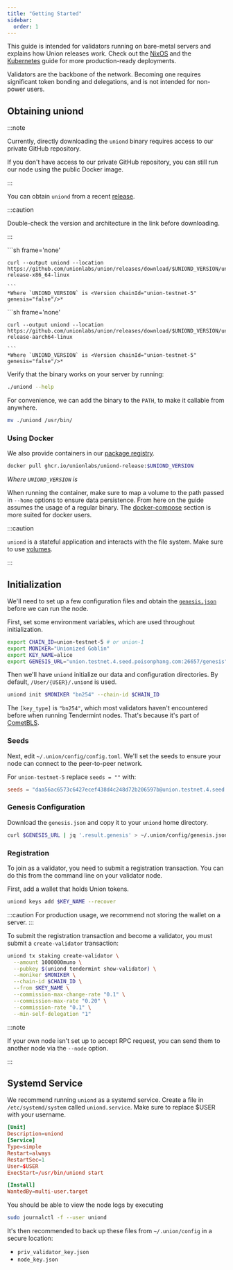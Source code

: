```yaml
---
title: "Getting Started"
sidebar:
  order: 1
---
```



This guide is intended for validators running on bare-metal servers and explains how Union releases work. Check out the [NixOS](../nixos) and the [Kubernetes](../kubernetes) guide for more production-ready deployments.

Validators are the backbone of the network. Becoming one requires significant token bonding and delegations, and is not intended for non-power users.

## Obtaining uniond

:::note

Currently, directly downloading the `uniond` binary requires access to our private GitHub repository.

If you don't have access to our private GitHub repository, you can still run our node using the public Docker image.

:::

You can obtain `uniond` from a recent [release](https://github.com/unionlabs/union/releases/latest).

:::caution

Double-check the version and architecture in the link before downloading.

:::

<Tabs>
  <TabItem label='x86_64-linux'>
    ```sh frame='none'

    curl --output uniond --location https://github.com/unionlabs/union/releases/download/$UNIOND_VERSION/uniond-release-x86_64-linux

    ```
    *Where `UNIOND_VERSION` is <Version chainId="union-testnet-5" genesis="false"/>*

  </TabItem>
  <TabItem label='aarch64-linux'>
    ```sh frame='none'

    curl --output uniond --location https://github.com/unionlabs/union/releases/download/$UNIOND_VERSION/uniond-release-aarch64-linux

    ```
    *Where `UNIOND_VERSION` is <Version chainId="union-testnet-5" genesis="false"/>*

  </TabItem>
</Tabs>

Verify that the binary works on your server by running:

```sh frame="none"
./uniond --help
```

For convenience, we can add the binary to the `PATH`, to make it callable from anywhere.

```sh frame="none"
mv ./uniond /usr/bin/
```

### Using Docker

We also provide containers in our [package registry](https://github.com/unionlabs/union/pkgs/container/uniond).

```sh frame="none"
docker pull ghcr.io/unionlabs/uniond-release:$UNIOND_VERSION
```

_Where `UNIOND_VERSION` is <Version chainId="union-testnet-5" genesis="false"/>_

When running the container, make sure to map a volume to the path passed in `--home` options to ensure data persistence. From here on the guide assumes the usage of a regular binary. The [docker-compose](../docker-compose) section is more suited for docker users.

:::caution

`uniond` is a stateful application and interacts with the file system. Make sure to use [volumes](https://docs.docker.com/storage/volumes/).

:::

## Initialization

We'll need to set up a few configuration files and obtain the [`genesis.json`](https://rpc.cryptware.io/genesis) before we can run the node.

First, set some environment variables, which are used throughout initialization.

```sh frame="none"
export CHAIN_ID=union-testnet-5 # or union-1
export MONIKER="Unionized Goblin"
export KEY_NAME=alice
export GENESIS_URL="union.testnet.4.seed.poisonphang.com:26657/genesis"
```

Then we'll have `uniond` initialize our data and configuration directories. By default, `/User/{USER}/.uniond` is used.

```sh
uniond init $MONIKER "bn254" --chain-id $CHAIN_ID
```

The `[key_type]` is `"bn254"`, which most validators haven't encountered before when running Tendermint nodes. That's because it's part of [CometBLS](/architecture/cometbls).

### Seeds

Next, edit `~/.union/config/config.toml`. We'll set the seeds to ensure your node can connect to the peer-to-peer network.

For `union-testnet-5` replace `seeds = ""` with:

```toml
seeds = "daa56ac6573c6427ecef438d4c248d72b206597b@union.testnet.4.seed.poisonphang.com:26656"
```

### Genesis Configuration

Download the `genesis.json` and copy it to your `uniond` home directory.

```sh frame="none"
curl $GENESIS_URL | jq '.result.genesis' > ~/.union/config/genesis.json
```

### Registration

To join as a validator, you need to submit a registration transaction. You can do this from the command line on your validator node.

First, add a wallet that holds Union tokens.

```sh frame="none"
uniond keys add $KEY_NAME --recover
```

:::caution For production usage, we recommend not storing the wallet on a server. :::

To submit the registration transaction and become a validator, you must submit a `create-validator` transaction:

```sh frame="none"
uniond tx staking create-validator \
  --amount 1000000muno \
  --pubkey $(uniond tendermint show-validator) \
  --moniker $MONIKER \
  --chain-id $CHAIN_ID \
  --from $KEY_NAME \
  --commission-max-change-rate "0.1" \
  --commission-max-rate "0.20" \
  --commission-rate "0.1" \
  --min-self-delegation "1"
```

:::note

If your own node isn't set up to accept RPC request, you can send them to another node via the `--node` option.

:::

## Systemd Service

We recommend running `uniond` as a systemd service. Create a file in `/etc/systemd/system` called `uniond.service`. Make sure to replace $USER with your username.

```toml frame="none"
[Unit]
Description=uniond
[Service]
Type=simple
Restart=always
RestartSec=1
User=$USER
ExecStart=/usr/bin/uniond start

[Install]
WantedBy=multi-user.target
```

You should be able to view the node logs by executing

```sh frame="none"
sudo journalctl -f --user uniond
```

It's then recommended to back up these files from `~/.union/config` in a secure location:

- `priv_validator_key.json`
- `node_key.json`

